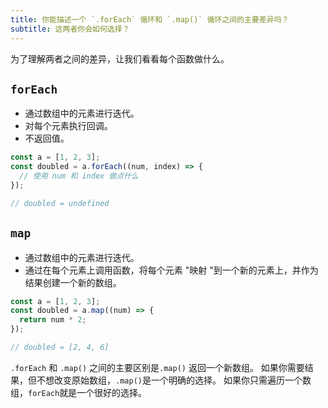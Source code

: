 ```yaml
---
title: 你能描述一个 `.forEach` 循环和 `.map()` 循环之间的主要差异吗？
subtitle: 这两者你会如何选择？
---
```


为了理解两者之间的差异，让我们看看每个函数做什么。

## `forEach`

-   通过数组中的元素进行迭代。
-   对每个元素执行回调。
-   不返回值。

```js
const a = [1, 2, 3];
const doubled = a.forEach((num, index) => {
  // 使用 num 和 index 做点什么
});

// doubled = undefined
```

## `map`

-   通过数组中的元素进行迭代。
-   通过在每个元素上调用函数，将每个元素 "映射 "到一个新的元素上，并作为结果创建一个新的数组。

```js
const a = [1, 2, 3];
const doubled = a.map((num) => {
  return num * 2;
});

// doubled = [2, 4, 6]
```

`.forEach` 和 `.map()` 之间的主要区别是`.map()` 返回一个新数组。 如果你需要结果，但不想改变原始数组，`.map()`是一个明确的选择。 如果你只需遍历一个数组，`forEach`就是一个很好的选择。
